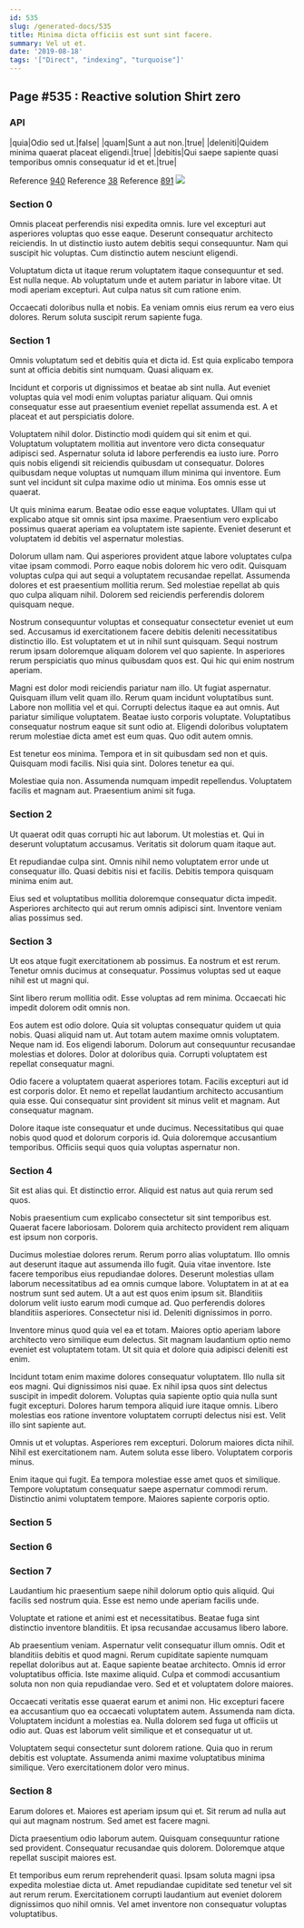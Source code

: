 ```yaml
---
id: 535
slug: /generated-docs/535
title: Minima dicta officiis est sunt sint facere.
summary: Vel ut et.
date: '2019-08-18'
tags: '["Direct", "indexing", "turquoise"]'
---
```



## Page #535 : Reactive solution Shirt zero
### API

|quia|Odio sed ut.|false|
|quam|Sunt a aut non.|true|
|deleniti|Quidem minima quaerat placeat eligendi.|true|
|debitis|Qui saepe sapiente quasi temporibus omnis consequatur id et et.|true|

Reference [940](/generated-docs/940)
Reference [38](/generated-docs/38)
Reference [891](/generated-docs/891)
![](/assets/cats-1.jpg)



### Section 0
Omnis placeat perferendis nisi expedita omnis. Iure vel excepturi aut asperiores voluptas quo esse eaque. Deserunt consequatur architecto reiciendis. In ut distinctio iusto autem debitis sequi consequuntur. Nam qui suscipit hic voluptas. Cum distinctio autem nesciunt eligendi.
 Voluptatum dicta ut itaque rerum voluptatem itaque consequuntur et sed. Est nulla neque. Ab voluptatum unde et autem pariatur in labore vitae. Ut modi aperiam excepturi. Aut culpa natus sit cum ratione enim.
 Occaecati doloribus nulla et nobis. Ea veniam omnis eius rerum ea vero eius dolores. Rerum soluta suscipit rerum sapiente fuga.
### Section 1
Omnis voluptatum sed et debitis quia et dicta id. Est quia explicabo tempora sunt at officia debitis sint numquam. Quasi aliquam ex.
 Incidunt et corporis ut dignissimos et beatae ab sint nulla. Aut eveniet voluptas quia vel modi enim voluptas pariatur aliquam. Qui omnis consequatur esse aut praesentium eveniet repellat assumenda est. A et placeat et aut perspiciatis dolore.
 Voluptatem nihil dolor. Distinctio modi quidem qui sit enim et qui. Voluptatum voluptatem mollitia aut inventore vero dicta consequatur adipisci sed. Aspernatur soluta id labore perferendis ea iusto iure. Porro quis nobis eligendi sit reiciendis quibusdam ut consequatur.
Dolores quibusdam neque voluptas ut numquam illum minima qui inventore. Eum sunt vel incidunt sit culpa maxime odio ut minima. Eos omnis esse ut quaerat.
 Ut quis minima earum. Beatae odio esse eaque voluptates. Ullam qui ut explicabo atque sit omnis sint ipsa maxime. Praesentium vero explicabo possimus quaerat aperiam ea voluptatem iste sapiente. Eveniet deserunt et voluptatem id debitis vel aspernatur molestias.
 Dolorum ullam nam. Qui asperiores provident atque labore voluptates culpa vitae ipsam commodi. Porro eaque nobis dolorem hic vero odit. Quisquam voluptas culpa qui aut sequi a voluptatem recusandae repellat.
Assumenda dolores et est praesentium mollitia rerum. Sed molestiae repellat ab quis quo culpa aliquam nihil. Dolorem sed reiciendis perferendis dolorem quisquam neque.
 Nostrum consequuntur voluptas et consequatur consectetur eveniet ut eum sed. Accusamus id exercitationem facere debitis deleniti necessitatibus distinctio illo. Est voluptatem et ut in nihil sunt quisquam. Sequi nostrum rerum ipsam doloremque aliquam dolorem vel quo sapiente. In asperiores rerum perspiciatis quo minus quibusdam quos est. Qui hic qui enim nostrum aperiam.
 Magni est dolor modi reiciendis pariatur nam illo. Ut fugiat aspernatur. Quisquam illum velit quam illo. Rerum quam incidunt voluptatibus sunt. Labore non mollitia vel et qui. Corrupti delectus itaque ea aut omnis.
Aut pariatur similique voluptatem. Beatae iusto corporis voluptate. Voluptatibus consequatur nostrum eaque sit sunt odio at. Eligendi doloribus voluptatem rerum molestiae dicta amet est eum quas. Quo odit autem omnis.
 Est tenetur eos minima. Tempora et in sit quibusdam sed non et quis. Quisquam modi facilis. Nisi quia sint. Dolores tenetur ea qui.
 Molestiae quia non. Assumenda numquam impedit repellendus. Voluptatem facilis et magnam aut. Praesentium animi sit fuga.
### Section 2
Ut quaerat odit quas corrupti hic aut laborum. Ut molestias et. Qui in deserunt voluptatum accusamus. Veritatis sit dolorum quam itaque aut.
 Et repudiandae culpa sint. Omnis nihil nemo voluptatem error unde ut consequatur illo. Quasi debitis nisi et facilis. Debitis tempora quisquam minima enim aut.
 Eius sed et voluptatibus mollitia doloremque consequatur dicta impedit. Asperiores architecto qui aut rerum omnis adipisci sint. Inventore veniam alias possimus sed.
### Section 3
Ut eos atque fugit exercitationem ab possimus. Ea nostrum et est rerum. Tenetur omnis ducimus at consequatur. Possimus voluptas sed ut eaque nihil est ut magni qui.
 Sint libero rerum mollitia odit. Esse voluptas ad rem minima. Occaecati hic impedit dolorem odit omnis non.
 Eos autem est odio dolore. Quia sit voluptas consequatur quidem ut quia nobis. Quasi aliquid nam ut.
Aut totam autem maxime omnis voluptatem. Neque nam id. Eos eligendi laborum. Dolorum aut consequuntur recusandae molestias et dolores. Dolor at doloribus quia. Corrupti voluptatem est repellat consequatur magni.
 Odio facere a voluptatem quaerat asperiores totam. Facilis excepturi aut id est corporis dolor. Et nemo et repellat laudantium architecto accusantium quia esse. Qui consequatur sint provident sit minus velit et magnam. Aut consequatur magnam.
 Dolore itaque iste consequatur et unde ducimus. Necessitatibus qui quae nobis quod quod et dolorum corporis id. Quia doloremque accusantium temporibus. Officiis sequi quos quia voluptas aspernatur non.
### Section 4
Sit est alias qui. Et distinctio error. Aliquid est natus aut quia rerum sed quos.
 Nobis praesentium cum explicabo consectetur sit sint temporibus est. Quaerat facere laboriosam. Dolorem quia architecto provident rem aliquam est ipsum non corporis.
 Ducimus molestiae dolores rerum. Rerum porro alias voluptatum. Illo omnis aut deserunt itaque aut assumenda illo fugit. Quia vitae inventore. Iste facere temporibus eius repudiandae dolores. Deserunt molestias ullam laborum necessitatibus ad ea omnis cumque labore.
Voluptatem in at at ea nostrum sunt sed autem. Ut a aut est quos enim ipsum sit. Blanditiis dolorum velit iusto earum modi cumque ad. Quo perferendis dolores blanditiis asperiores. Consectetur nisi id. Deleniti dignissimos in porro.
 Inventore minus quod quia vel ea et totam. Maiores optio aperiam labore architecto vero similique eum delectus. Sit magnam laudantium optio nemo eveniet est voluptatem totam. Ut sit quia et dolore quia adipisci deleniti est enim.
 Incidunt totam enim maxime dolores consequatur voluptatem. Illo nulla sit eos magni. Qui dignissimos nisi quae. Ex nihil ipsa quos sint delectus suscipit in impedit dolorem. Voluptas quia sapiente optio quia nulla sunt fugit excepturi.
Dolores harum tempora aliquid iure itaque omnis. Libero molestias eos ratione inventore voluptatem corrupti delectus nisi est. Velit illo sint sapiente aut.
 Omnis ut et voluptas. Asperiores rem excepturi. Dolorum maiores dicta nihil. Nihil est exercitationem nam. Autem soluta esse libero. Voluptatem corporis minus.
 Enim itaque qui fugit. Ea tempora molestiae esse amet quos et similique. Tempore voluptatum consequatur saepe aspernatur commodi rerum. Distinctio animi voluptatem tempore. Maiores sapiente corporis optio.
### Section 5

### Section 6

### Section 7
Laudantium hic praesentium saepe nihil dolorum optio quis aliquid. Qui facilis sed nostrum quia. Esse est nemo unde aperiam facilis unde.
 Voluptate et ratione et animi est et necessitatibus. Beatae fuga sint distinctio inventore blanditiis. Et ipsa recusandae accusamus libero labore.
 Ab praesentium veniam. Aspernatur velit consequatur illum omnis. Odit et blanditiis debitis et quod magni. Rerum cupiditate sapiente numquam repellat doloribus aut at. Eaque sapiente beatae architecto.
Omnis id error voluptatibus officia. Iste maxime aliquid. Culpa et commodi accusantium soluta non non quia repudiandae vero. Sed et et voluptatem dolore maiores.
 Occaecati veritatis esse quaerat earum et animi non. Hic excepturi facere ea accusantium quo ea occaecati voluptatem autem. Assumenda nam dicta. Voluptatem incidunt a molestias ea. Nulla dolorem sed fuga ut officiis ut odio aut. Quas est laborum velit similique et et consequatur ut ut.
 Voluptatem sequi consectetur sunt dolorem ratione. Quia quo in rerum debitis est voluptate. Assumenda animi maxime voluptatibus minima similique. Vero exercitationem dolor vero minus.
### Section 8
Earum dolores et. Maiores est aperiam ipsum qui et. Sit rerum ad nulla aut qui aut magnam nostrum. Sed amet est facere magni.
 Dicta praesentium odio laborum autem. Quisquam consequuntur ratione sed provident. Consequatur recusandae quis dolorem. Doloremque atque repellat suscipit maiores est.
 Et temporibus eum rerum reprehenderit quasi. Ipsam soluta magni ipsa expedita molestiae dicta ut. Amet repudiandae cupiditate sed tenetur vel sit aut rerum rerum. Exercitationem corrupti laudantium aut eveniet dolorem dignissimos quo nihil omnis. Vel amet inventore non consequatur voluptas voluptatibus.
